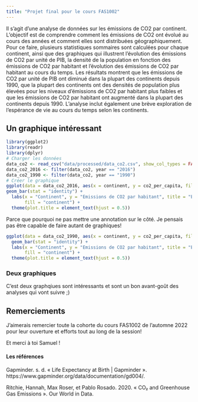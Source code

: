 ```yaml
---
title: "Projet final pour le cours FAS1002"
---
```


Il s'agit d'une analyse de données sur les émissions de CO2 par continent. L'objectif est de comprendre comment les émissions de CO2 ont évolué au cours des années et comment elles sont distribuées géographiquement. Pour ce faire, plusieurs statistiques sommaires sont calculées pour chaque continent, ainsi que des graphiques qui illustrent l'évolution des émissions de CO2 par unité de PIB, la densité de la population en fonction des émissions de CO2 par habitant et l'évolution des émissions de CO2 par habitant au cours du temps. Les résultats montrent que les émissions de CO2 par unité de PIB ont diminué dans la plupart des continents depuis 1990, que la plupart des continents ont des densités de population plus élevées pour les niveaux d'émissions de CO2 par habitant plus faibles et que les émissions de CO2 par habitant ont augmenté dans la plupart des continents depuis 1990. L'analyse inclut également une brève exploration de l'espérance de vie au cours du temps selon les continents.

## Un graphique intéressant

```r
library(ggplot2)
library(readr)
library(dplyr)
# Charger les données
data_co2 <- read_csv("data/processed/data_co2.csv", show_col_types = FALSE)
data_co2_2016 <- filter(data_co2, year == "2016")
data_co2_1990 <- filter(data_co2, year == "1990")
# Créer le graphique
ggplot(data = data_co2_2016, aes(x = continent, y = co2_per_capita, fill = continent)) +
geom_bar(stat = "identity") +
  labs(x = "Continent", y = "Emissions de CO2 par habitant", title = "Émissions de CO2 par habitant pour chaque continent en 2016",
       fill = "continent") +
  theme(plot.title = element_text(hjust = 0.5))
```

<aside>Parce que pourquoi ne pas mettre une annotation sur le côté. Je pensais pas être capable de faire autant de graphiques!</aside>

```r
ggplot(data = data_co2_1990, aes(x = continent, y = co2_per_capita, fill = continent)) +
  geom_bar(stat = "identity") +
  labs(x = "Continent", y = "Emissions de CO2 par habitant", title = "Émissions de CO2 par habitant pour chaque continent en 1990",
       fill = "continent") +
  theme(plot.title = element_text(hjust = 0.5))
```

### Deux graphiques

C'est deux graphqiues sont intéressants et sont un bon avant-goût des analyses qui vont suivre ;)

## Remerciements {.appendix}

J'aimerais remercier toute la cohorte du cours FAS1002 de l'automne 2022 pour leur ouverture et efforts tout au long de la session!

Et merci à toi Samuel !

#### Les références

Gapminder. s. d. « Life Expectancy at Birth \| Gapminder ». https://www.gapminder.org/data/documentation/gd004/.

Ritchie, Hannah, Max Roser, et Pablo Rosado. 2020. « CO₂ and Greenhouse Gas Emissions ». Our World in Data.
